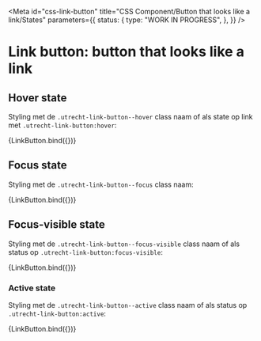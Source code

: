 <!-- @license CC0-1.0 -->


<Meta
  id="css-link-button"
  title="CSS Component/Button that looks like a link/States"
  parameters={{
    status: {
      type: "WORK IN PROGRESS",
    },
  }}
/>

# Link button: button that looks like a link

## Hover state

Styling met de `.utrecht-link-button--hover` class naam of als state op link met `.utrecht-link-button:hover`:

<Canvas>
  <Story
    name="hover"
    args={{
      hover: true,
      textContent: "Voorbeeldlink",
    }}
  >
    {LinkButton.bind({})}
  </Story>
</Canvas>

## Focus state

Styling met de `.utrecht-link-button--focus` class naam:

<Canvas>
  <Story
    name="focus"
    args={{
      focus: true,
      textContent: "Voorbeeldlink",
    }}
  >
    {LinkButton.bind({})}
  </Story>
</Canvas>

## Focus-visible state

Styling met de `.utrecht-link-button--focus-visible` class naam of als status op `.utrecht-link-button:focus-visible`:

<Canvas>
  <Story
    name="focus-visible"
    args={{
      focus: true,
      focusVisible: true,
      textContent: "Voorbeeldlink",
    }}
  >
    {LinkButton.bind({})}
  </Story>
</Canvas>

### Active state

Styling met de `.utrecht-link-button--active` class naam of als status op `.utrecht-link-button:active`:

<Canvas>
  <Story
    name="active"
    args={{
      active: true,
      textContent: "Voorbeeldlink",
    }}
  >
    {LinkButton.bind({})}
  </Story>
</Canvas>
